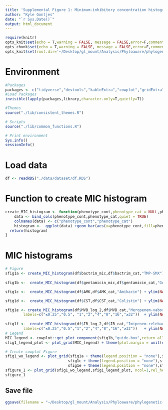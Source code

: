 ```yaml
---
title: 'Supplemental Figure 1: Minimum-inhibitory concentration histograms'
author: "Kyle Gontjes"
date: "`r Sys.Date()`"
output: html_document
---
```


```r
require(knitr)
opts_knit$set(echo = T,warning = FALSE, message = FALSE,error=F,comment=NA) 
opts_chunk$set(echo = T,warning = FALSE, message = FALSE,error=F,comment=NA)
opts_knit$set(root.dir='~/Desktop/gl_mount/Analysis/Phyloaware/phylogenetic-resistance-ms/')
```
 
# Environment
```r
#Packages
packages <- c("tidyverse","devtools","kableExtra","cowplot","gridExtra")   
#Load Packages
invisible(lapply(packages,library,character.only=T,quietly=T))

#Themes
source("./lib/consistent_themes.R")

# Scripts
source("./lib/common_functions.R")

# Print environment
Sys.info()
sessionInfo()
```

# Load data
```r
df <- readRDS("./data/dataset/df.RDS") 
```

# Function to create MIC histogram
```r
create_MIC_histogram <- function(phenotype_cont,phenotype_cat = NULL,phenotype_name){ 
    data <- bind_cols(phenotype_cont,phenotype_cat,quiet = TRUE)
    colnames(data) <- c("phenotype_cont","phenotype_cat")
    histogram <-  ggplot(data) +geom_bar(aes(x=phenotype_cont,fill=phenotype_cat)) + ylab("No. specimens") + labs(fill="Resistance profile") +xlab(paste0(phenotype_name," (µg/mL)"))  + theme_bw_me 
  return(histogram)
} 
```

# MIC histograms
```r
# Figure
sfig1a <- create_MIC_histogram(df$bactrim_mic,df$bactrim_cat,"TMP-SMX")  + ylim(NA,225) + format + resistance_cat_scale
  
sfig1b <-  create_MIC_histogram(df$gentamicin_mic,df$gentamicin_cat,"Gentamicin") + ylim(NA,225)+ format + resistance_cat_scale

sfig1c <-  create_MIC_histogram(df$AMK,df$AMK_cat,"Amikacin") + ylim(NA,225) + format + resistance_cat_scale

sfig1d <-  create_MIC_histogram(df$CST,df$CST_cat,"Colistin") + ylim(NA,225)+ format + resistance_cat_scale

sfig1e <- create_MIC_histogram(df$MVB_log_2,df$MVB_cat,"Meropenem-vaborbactam") + scale_x_continuous(breaks=c(-2,-1,0,1,2,3,4,5),
        labels=c("≤0.25","0.5", "1","2","4","8","16","≥32"))  + ylim(NA,225) + format + resistance_cat_scale
  
sfig1f <-  create_MIC_histogram(df$IR_log_2,df$IR_cat,"Imipenem-relebactam")+ scale_x_continuous(breaks=c(-2,-1,0,1,2,3,4,5),
        labels=c("≤0.25","0.5","1","2","4","8","16","≥32"))   + ylim(NA,225)+ format + resistance_cat_scale
# Legend
MIC_legend <- cowplot::get_plot_component(sfig1b,"guide-box",return_all=T) %>% .[[3]]
sfig1_legend_plot <- plot_grid(MIC_legend) + theme(plot.margin = unit(c(t=-1, 0, 0, b=0), "cm"))

# Create cowplot Figure
sfig1_wo_legend <- plot_grid(sfig1a + theme(legend.position = "none"),sfig1b + theme(legend.position = "none"),
                            sfig1c + theme(legend.position = "none"),sfig1d + theme(legend.position = "none"),
                            sfig1e + theme(legend.position = "none"),sfig1f + theme(legend.position = "none"),ncol=3,labels = "AUTO",label_size = 24)
sfigure_1 <- plot_grid(sfig1_wo_legend,sfig1_legend_plot, ncol=1,rel_heights = c(1,.15))
sfigure_1
```

## Save file
```r
ggsave(filename = "~/Desktop/gl_mount/Analysis/Phyloaware/phylogenetic-resistance-ms/figures/sfigure1.png",plot=sfigure_1,width = 19,height=9.5,dpi = 600,units = 'in',bg="white")
```
